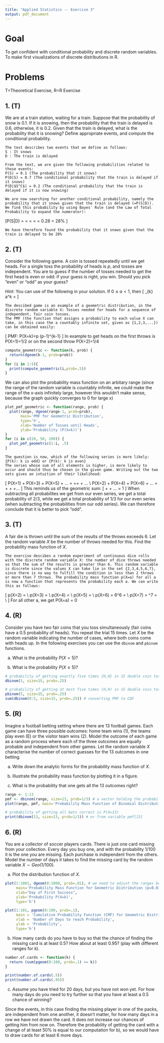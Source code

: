 ```yaml
---
title: "Applied Statistics -- Exercise 3"
output: pdf_document
---
```


# Goal 

To get confident with conditional probability and discrete random variables.
To make first visualizations of discrete distributions in R. 

# Problems

T=Theoretical Exercise, R=R Exercise

## 1. (T)

We are at a train station, waiting for a train. Suppose that the probability of snow is $0.1$.
If it is snowing, then the probability that the train is delayed is $0.6$, otherwise, it is $0.2$.
Given that the train is delayed, what is the probability that it is snowing?
Define appropriate events, and compute the conditional probability.

```
The text describes two events that we define as follows:
S : It snows
D : The train is delayed 

From the text, we are given the following probabilities related to those events:
P(S) = 0.1 (The probability that it snows)
P(D|S) = 0.7 (The conditional probability that the train is delayed if it snows)
P(D|$S^C$) = 0.2 (The conditional probability that the train is delayed if it is now snowing)

We are now searching for another conditional probability, namely the probability that it snows given that the train is delayed (=P(S|D)). We find this probability by using Bayes' Rule (and the Law of Total Probability to expand the numerator):
```
\[P(S|D) = \frac{P(S \cap D)}{P(D)} = \frac{P(D|S) \cdot P(S)}{P(D|S) \cdot P(S) + P(D|S^C) \cdot P(S^C)} = \frac{0.7 \cdot 0.1}{0.7 \cdot 0.1 + 0.2 \cdot (1-0.1)} = \frac{0.07}{0.25} = 0.28 = 28\%
\]
```
We have therefore found the probability that it snows given that the train is delayed to be 28%
```

## 2. (T)

Consider the following game.
A coin is tossed repeatedly until we get heads. 
For a single toss the probability of heads is $p$, and tosses are independent.
You are to guess if the number of tosses needed to get the first head is even or odd: if your guess is right, you win.
Should you pick "even" or "odd" as your guess?
 
_Hint_: You can use of the following in your solution. If $0 \le a < 1$, then 
\[
\sum_{k\ge 0} a^k = \frac{1}{1-a}
\]

```
The descibed game is an example of a geometric distribution, in the discrete random variable X: Tosses needed for heads for a sequence of independent, fair coin tosses.
The PMF (the function that assigns a probability to each value X can take, in this case the a countably infinite set, given as {1,2,3,...}) can be obtained easily:
```
\[
PMF: P(X=k)=p \cdot (p-1)^{k-1}
\]
In example to get heads on the first throws is P(X=1)=1/2 or on the second throw P(X=2)=1/4
```r
compute_geometric <- function(k, prob) {
  return(dgeom(k-1, prob=prob))
}
for (i in 1:5){
  print(compute_geometric(i,prob=.5))
}
```
We can also plot the probability mass function on an arbitary range (since the range of the random variable is countably infinite, we could make the range of the x-axis infinitely large, however this wouldn't make sense, because the graph quickly converges to 0 for large x)
```r
plot_pmf_geometric <- function(range, prob) {
  plot(range, dgeom(range-1, prob=prob),
       main='PMF for Geometric Distribution',
       type='h', 
       xlab='Number of Tosses until Heads',
       ylab='Probability (P(X=k))')
}
for (i in c(20, 50, 200)) {
  plot_pmf_geometric(1:i, .5) 
}
```
```
The question is now, which of the following series is more likely: 
{P(k): k is odd} or {P(k): k is even}
The series whose sum of all elements is higher, is more likely to occur and should thus be chosen in the given game. Writing out the two sets gives an intuition of their likelihood:
```
\[
\text{Odd:  } P(X=1) + P(X=3) + P(X=5) + ... = \frac{1}{2}+\frac{1}{8}+\frac{1}{32} + ... \\
\text{Even:  } P(X=2) + P(X=4) + P(X=6) + ... = \frac{1}{4} + \frac{1}{16} + \frac{1}{64} +...
\]
This reminds us of the geometric sum:
\[
\frac{1}{2} + \frac{1}{4} + \frac{1}{8}... = 1
\]
When subtracting all probabilites we get from our even series, we get a total probability of 2/3, while we get a total probability of 1/3 for our even series (when subtracting the probabilities from our odd series). We can therefore conclude that it is better to pick "odd". 

 
## 3. (T)

A fair die is thrown until the sum of the results of the throws exceeds 6. Let the random variable $X$ be the number of throws needed for this. Find the probability mass function of $X$.

```
The exercise descibes a random experiment of continuous dice rolls with the discrete random variable X: the number of dice throws needed so that the sum of the results is greater than 6. This random variable is discrete since the values X can take lie in the set {2,3,4,5,6,7}, since there is no way to fulfill the condition in less than 2 throws or more than 7 throws. The probability mass function p(X=a) for all a is now a function that represents the probability each a. We can write this as follows:
```
\[
p(X=2) = \frac{22}{36} \\
p(X=3) = \frac{70}{216}\\
p(X=4) = \\
p(X=5) = \\
p(X=6) = 6\frac{1}{6}^6 = \frac{1}{776}\\
p(X=7) = \frac{1}{6}^7 = \frac{1}{279936} \\
\]
For all other a, we get P(X=a) = 0


## 4. (R)

Consider you have two fair coins that you toss simultaneously (fair coins have a 0.5 probability of heads). You repeat the trial 15 times. Let $X$ be the random variable indicating the number of cases, where both coins come with heads up.
In the following exercises you can use the `dbinom` and `pbinom` functions.

a) What is the probability $P(X=5)$? 

b) What is the probability $P(X\leq 5)$?

```r
# probability of getting exactly five times {H,H} in 15 double coin tosses 
dbinom(5, size=15, prob=.25)
```
```r
# probability of getting at most five times (H,H) in 15 double coin tosses
pbinom(5, size=15, prob=.25) 
sum(dbinom(0:5, size=15, prob=.25)) # converting PMF to CDF
```


## 5. (R)

Imagine a football betting setting where there are 13 football games. Each game can
have three possible outcomes: home team wins (1), the teams play even (E) or the
visitor team wins (2). Model the outcome of each game as a random process where
each of the three outcomes are equally probable and independent from other
games. Let the random variable $X$ characterise the number of correct guesses
for the 13 outcomes in one betting.

a) Write down the analytic forms for the probability mass function of $X$.

b) Illustrate the probability mass function by plotting it in a figure.

c) What is the probability that one gets all the 13 outcomes right?

```r
range <- 1:13
pmf <- dbinom(range, size=13, prob=1/3) # a vector holding the probabilities of the number of correct guesses for all possible values of X
plot(range, pmf, main='Probability Mass Function of Binomial Distribution (n=13, p=1/3)', xlab='Number of Correct Bets', ylab='Probability', type='h', lwd=3) # type histogram
```
```r
# probability of getting all bets correct is P(X=13)
print(dbinom(13, size=13, prob=1/3)) # or from variable pmf[13]
```


## 6. (R)

You are a collector of soccer players cards. There is just one card missing from your collection. Every day you buy one, and with the probability 1/100 it is the one you are missing. Each purchase is independent from the others.
Model the number of days it takes to find the missing card by the random variable $X \sim Geo(1/100)$.

a) Plot the distribution function of $X$.

```r
plot(1:1001, dgeom(0:1000, prob=.01), # we need to adjust the ranges because r interprets the k in geometric distributions as the number of failures before first success
     main='Probability Mass Function for Geometric Distribution (p=0.01)', 
     xlab="Day of First Success",
     ylab='Probability P(X=k)',
     type='h')
```
```r
plot(1:101, pgeom(0:100, prob=.1),
     main = 'Cumulative Probability Function (CMF) for Geometric Distribution (p=.01)',
     xlab = 'Number of Days to reach Probability',
     ylab = 'Probability',
     type='h')
```


b) How many cards do you have to buy so that the chance of finding the missing card is at least $0.5$? How about at least $0.95$? (play with different ranges for $k$).

```r
number.of.cards <- function(k) {
  return (sum(pgeom(0:100, prob=.1) <= k))
}

print(number.of.cards(.5))
print(number.of.cards(.95))
```


c) Assume you have tried for 20 days, but you have not won yet. For how many days do you need to try further so that you have at least a $0.5$ chance of winning?

Since the events, in this case finding the missing player in one of the packs, are independent from one another, it doesn't matter, for how many days in a row we have not drawn the card. It does not increase our chances of getting him from now on. Therefore the probability of getting the card with a change of at least 50% is equal to our computation for b), so we would have to draw cards for at least 6 more days.
